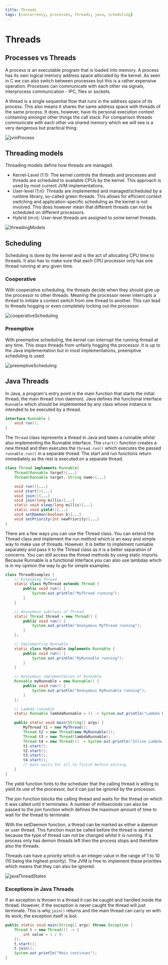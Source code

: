```yaml
---
title: Threads
tags: [concurrency, processes, threads, java, scheduling]
---
```


# Threads

## Processes vs Threads

A process is an executable program that is loaded into memory. A process has its own logical memory address space allocated by the kernel. As seen in C we can also switch between processes but this is a rather expensive operation. Processes can communicate with each other via signals, interprocess communication - IPC, files or sockets.

A thread is a single sequential flow that runs in the address space of its process. This also means it shares the same address space with threads of the same process. It does, however, have its personal execution context containing amongst other things the call stack. For comparison threads communicate with each other via shared memory which we will see is a very dangerous but practical thing.

![jvmProcess](/compSci/jvmProcess.png)

## Threading models

Threading models define how threads are managed.

- Kernel-Level (1:1): The kernel controls the threads and processes and threads are scheduled to available CPUs by the kernel. This approach is used by most current JVM implementations.
- User-level (1:n): Threads are implemented and managed/scheduled by a runtime library, so-called green threads. This allows for efficient context switching and application-specific scheduling as the kernel is not involved. This does however mean that different threads can not be scheduled on different processors.
- Hybrid (m:n): User-level threads are assigned to some kernel threads.

![threadingModels](/compSci/threadingModels.png)

## Scheduling

Scheduling is done by the kernel and is the act of allocating CPU time to threads. It also has to make sure that each CPU processor only has one thread running at any given time.

### Cooperative

With cooperative scheduling, the threads decide when they should give up the processor to other threads. Meaning the processor never interrupts a thread to initiate a context switch from one thread to another. This can lead to threads hogging or even completely locking out the processor.

![cooperativeScheduling](/compSci/cooperativeScheduling.png)

### Preemptive

With preemptive scheduling, the kernel can interrupt the running thread at any time. This stops threads from unfairly hogging the processor. It is up to the Java implementation but in most implementations, preemptive scheduling is used.

![preemptiveScheduling](/compSci/preemptiveScheduling.png)

## Java Threads

In Java, a program's entry point is the main function that starts the initial thread, the main thread (non daemon). Java defines the functional interface `Runnable` which should be implemented by any class whose instance is intended to be executed by a thread.

```java
interface Runnable {
    void run();
}
```

The `Thread` class represents a thread in Java and takes a runnable whilst also implementing the Runnable interface. The `start()` function creates a new thread and then executes the `thread.run()` which executes the passed `runnable.run()` in a separate thread. The start and run functions return immediately as the rest is executed on a separate thread.

```java
class Thread implements Runnable{
    Thread(Runnable target){...}
    Thread(Runnable target, String name){...}

    void run(){...}
    void start(){...}
    void join(){...}
    void join(long millis){...}
    static void sleep(long millis){...}
    static void yield(){...}
    void setDaemon(boolean b){...}
    void setPriority(int newPriority){...}
}
```

There are a few ways you can use the Thread class. You can extend the Thread class and implement the run method which is an easy and simple way to make use of threads. However, it is better to implement runnable separately and pass it to the Thread class as it is a better separation of concerns. You can still access the thread methods by using static imports. Because Runnable is a functional interface you can also use lambdas which is in my opinion the way to go for simple examples.

```java
class ThreadExamples {
    // Extending Thread
    static class MyThread extends Thread {
        public void run() {
            System.out.println("MyThread running");
        }
    }

    // Anonymous subclass of Thread
    static Thread thread = new Thread() {
        public void run() {
            System.out.println("Anonymous MyThread running");
        }
    };

    // Implementing Runnable
    static class MyRunnable implements Runnable {
        public void run() {
            System.out.println("MyRunnable running");
        }
    }

    // Anonymous implementation of Runnable
    Runnable myRunnable = new Runnable() {
        public void run() {
            System.out.println("Anonymous MyRunnable running");
        }
    };

    // Lambda runnable
    static Runnable lambdaRunnable = () -> System.out.println("Lambda Runnable running");

    public static void main(String[] args) {
        MyThread t1 = new MyThread();
        Thread t2 = new Thread(new MyRunnable());
        Thread t3 = new Thread(lambdaRunnable);
        Thread t4 = new Thread(() -> System.out.println("Inline Lambda Runnable running"));
        t1.start();
        t2.start();
        t3.start();
        t4.start();
        // main waits for all to finish before exiting
    }
}
```

The yield function hints to the scheduler that the calling thread is willing to yield its use of the processor, but it can just be ignored by the processor.

The join function blocks the calling thread and waits for the thread on which it was called until it terminates. A number of milliseconds can also be passed to the join function which defines the maximum amount of time to wait for the thread to terminate.

With the setDaemon function, a thread can be marked as either a daemon or user thread. This function must be called before the thread is started because the type of thread can not be changed whilst it is running. If a process only has demon threads left then the process stops and therefore also the threads.

Threads can have a priority which is an integer value in the range of 1 to 10 (10 being the highest priority). The JVM is free to implement these priorities which means that they can also be ignored.

![javaThreadStates](/compSci/javaThreadStates.png)

### Exceptions in Java Threads

If an exception is thrown in a thread it can be caught and handled inside the thread. However, if the exception is never caught the thread will just terminate. This is why `join()` returns and the main thread can carry on with its work, the exception itself is lost.

```java
public static void main(String[] args) throws Exception {
    Thread t = new Thread(() -> {
        int value = 1 / 0;
    });
    t.start();
    t.join();
    System.out.println("Main continues");
}
```
